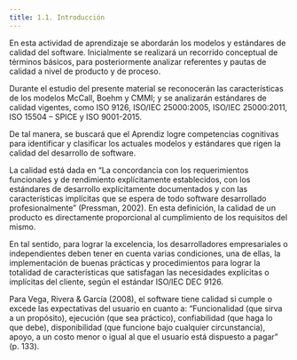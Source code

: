 ```yaml
---
title: 1.1. Introducción
---
```


En esta actividad de aprendizaje se abordarán los modelos y estándares de calidad del software. Inicialmente se realizará un recorrido conceptual de términos básicos, para posteriormente analizar referentes y pautas de calidad a nivel de producto y de proceso.

Durante el estudio del presente material se reconocerán las características de los modelos McCall, Boehm y CMMI; y se analizarán estándares de calidad vigentes, como ISO 9126, ISO/IEC 25000:2005, ISO/IEC 25000:2011, ISO 15504 – SPICE y ISO 9001-2015.

De tal manera, se buscará que el Aprendiz logre competencias cognitivas para identificar y clasificar los actuales modelos y estándares que rigen la calidad del desarrollo de software.  

La calidad está dada en “La concordancia con los requerimientos funcionales y de rendimiento explícitamente establecidos, con los estándares de desarrollo explícitamente documentados y con las características implícitas que se espera de todo software desarrollado profesionalmente” (Pressman, 2002).  En esta definición, la calidad de un producto es directamente proporcional al cumplimiento de los requisitos del mismo.

En tal sentido, para lograr la excelencia, los desarrolladores empresariales o independientes deben tener en cuenta varias condiciones, una de ellas, la implementación de buenas prácticas y procedimientos para lograr la totalidad de características que satisfagan las necesidades explícitas o implícitas del cliente, según el estándar ISO/IEC DEC 9126.

Para Vega, Rivera & García (2008), el software tiene calidad si cumple o excede las expectativas del usuario en cuanto a: “Funcionalidad (que sirva a un propósito), ejecución (que sea práctico), confiabilidad (que haga lo que debe), disponibilidad (que funcione bajo cualquier circunstancia), apoyo, a un costo menor o igual al que el usuario está dispuesto a pagar” (p. 133).